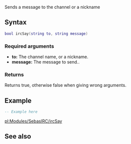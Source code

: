 {{ml_irc}}

{{ModuleFunction|SebasIRC}}

Sends a message to the channel or a nickname

==Syntax==
<syntaxhighlight lang="lua">
bool ircSay(string to, string message)
</syntaxhighlight>

===Required arguments===
* '''to:''' The channel name, or a nickname.
* '''message:''' The message to send..

===Returns===
Returns true, otherwise false when giving wrong arguments.

==Example==
<syntaxhighlight lang="lua">
-- Example here
</syntaxhighlight>

[[/pl:Modules/SebasIRC/ircSay.md|pl:Modules/SebasIRC/ircSay]]

==See also==
{{Modules/SebasIRC/Functions}}